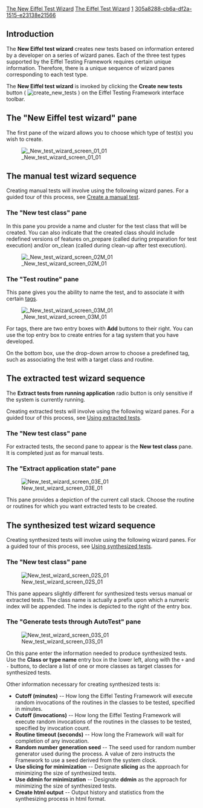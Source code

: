 [[Property:title|The New Eiffel Test Wizard]]
[[Property:link_title|The Eiffel Test Wizard]]
[[Property:weight|1]]
[[Property:uuid|305a8288-cb6a-df2a-1515-e23138e21566]]


==Introduction==

The '''New Eiffel test wizard''' creates new tests based on information entered by a developer on a series of wizard panes. Each of the three test types supported by the Eiffel Testing Framework requires certain unique information. Therefore, there is a unique sequence of wizard panes corresponding to each test type. 

The '''New Eiffel test wizard''' is invoked by clicking the '''Create new tests''' button ( [[Image:create new tests]] ) on the Eiffel Testing Framework interface toolbar. 



==The "New Eiffel test wizard" pane==

The first pane of the wizard allows you to choose which type of test(s) you wish to create.


[[Image: New test wizard screen 01 01]]


==The manual test wizard sequence==


Creating manual tests will involve using the following wizard panes. For a guided tour of this process, see [[Create a manual test]].


===The "New test class" pane===


In this pane you provide a name and cluster for the test class that will be created. You can also indicate that the created class should include redefined versions of features <eiffel>on_prepare</eiffel> (called during preparation for test execution) and/or <eiffel>on_clean</eiffel> (called during clean-up after test execution).


[[Image: New test wizard screen 02M 01]]


===The "Test routine" pane===

This pane gives you the ability to name the test, and to associate it with certain [[Create a manual test#About Tags|tags]].


[[Image: New test wizard screen 03M 01]]


For tags, there are two entry boxes with '''Add''' buttons to their right. You can use the top entry box to create entries for a tag system that you have developed. 

On the bottom box, use the drop-down arrow to choose a predefined tag, such as associating the test with a target class and routine.


==The extracted test wizard sequence==


The '''Extract tests from running application''' radio button is only sensitive if the system is currently running. 

Creating extracted tests will involve using the following wizard panes. For a guided tour of this process, see [[Using extracted tests]].


===The "New test class" pane===

For extracted tests, the second pane to appear is the '''New test class''' pane. It is completed just as for manual tests.


===The "Extract application state" pane===


[[Image:New test wizard screen 03E 01]]


This pane provides a depiction of the current call stack. Choose the routine or routines for which you want extracted tests to be created.


==The synthesized test wizard sequence==


Creating synthesized tests will involve using the following wizard panes. For a guided tour of this process, see [[Using synthesized tests]].


===The "New test class" pane===


[[Image:New test wizard screen 02S 01]]


This pane appears slightly different for synthesized tests versus manual or extracted tests. The class name is actually a prefix upon which a numeric index will be appended. The index is depicted to the right of the entry box. 


===The "Generate tests through AutoTest" pane===


[[Image:New test wizard screen 03S 01]]


On this pane enter the information needed to produce synthesized tests. Use the '''Class or type name''' entry box in the lower left, along with the <code>+</code> and <code>-</code> buttons, to declare a list of one or more classes as target classes for synthesized tests. 

Other information necessary for creating synthesized tests is:

*'''Cutoff (minutes)''' -- How long the Eiffel Testing Framework will execute random invocations of the routines in the classes to be tested, specified in minutes.
*'''Cutoff (invocations)''' -- How long the Eiffel Testing Framework will execute random invocations of the routines in the classes to be tested, specified by invocation count.
*'''Routine timeout (seconds)''' -- How long the Framework will wait for completion of any invocation.
*'''Random number generation seed''' -- The seed used for random number generator used during the process. A value of zero instructs the Framework to use a seed derived from the system clock.
*'''Use slicing for minimization''' -- Designate '''slicing''' as the approach for minimizing the size of synthesized tests.
*'''Use ddmin for minimization''' -- Designate '''ddmin''' as the approach for minimizing the size of synthesized tests.
*'''Create html output''' -- Output history and statistics from the synthesizing process in html format.




